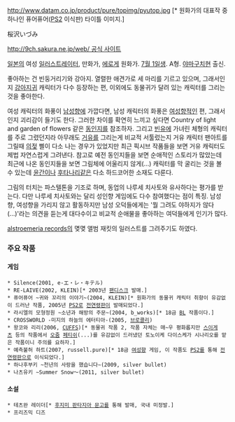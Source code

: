http://www.datam.co.jp/product/pure/topimg/pyutop.jpg [* 원화가의 대표작 중 하나인 퓨어퓨어([[PS2]] 이식판) 타이틀 이미지.] 

桜沢いづみ

[[http://9ch.sakura.ne.jp/web/ 공식 사이트]]

[[일본]]의 여성 [[일러스트레이터]], 만화가, [[에로게]] 원화가. [[7월 1일]]생. A형. [[야마구치]]현 출신.

좋아하는 건 빈둥거리기와 강아지. 열렬한 애견가로 세 마리를 기르고 있으며, 그래서인지 [[강아지귀]] 캐릭터가 다수 등장하는 편, 이외에도 동물귀가 달려 있는 캐릭터를 그리는 것을 좋아한다.

여성 캐릭터의 화풍이 [[남성향]]에 가깝다면, 남성 캐릭터의 화풍은 [[여성향]]적인 편, 그래서인지 괴리감이 들기도 한다. 그러한 차이를 확연히 느끼고 싶다면 Country of light and garden of flowers 같은 [[동인지]]를 참조하자. 그리고 [[빈유]]에 가녀린 체형의 캐릭터를 주로 그렸던지라 아무래도 [[거유]]를 그리는게 비교적 서툴렀는지 거유 캐릭터 팬아트를 그릴때 [[의젖]] 삘이 다소 나는 경우가 있었지만 최근 픽시브 작품들을 보면 거유 캐릭터도 제법 자연스럽게 그려낸다. 참고로 예전 동인지들을 보면 순애적인 스토리가 많았는데 최근에 나온 동인지들을 보면 그림체에 어울리지 않게(...) 캐릭터를 막 굴리는 것을 볼 수 있는데 [[윤간]]이나 [[후타나리]]같은 다소 하드코어한 소재도 다룬다.

그림의 터치는 파스텔톤을 기조로 하며, 동업의 나루세 치사토와 유사하다는 평가를 받는다. 다만 나루세 치사토와는 달리 성인향 게임에도 다수 참여했다는 점이 특징. 남성향, 여성향을 가리지 않고 활동하지만 남성 오덕들에게는 '뭘 그려도 야하지가 않다(...)'라는 의견을 듣는게 대다수이고 비교적 순애물을 좋아하는 여덕들에게 인기가 많다.

[[alstroemeria records]]의 몆몆 앨범 재킷의 일러스트를 그려주기도 하였다.

=== 주요 작품 ===
==== 게임 ====
 * Silence(2001, e-エ・レ・キテル)
 * RE-LAIVE(2002, KLEIN)[* 2003년 [[팬디스크]] 발매.]
 * 퓨어퓨어 ~귀와 꼬리의 이야기~(2004, KLEIN)[* 원화가의 동물귀 캐릭터 취향이 유감없이 드러난 작품, 2005년 [[PS2]]로 [[전연령판]]이 발매되었다.]
 * 라시엘의 모형정원 ~소년과 해방의 주문~(2004, b_works)[* 18금 [[BL]] 작품이다.]
 * CROSSWORLD -미지의 하늘의 에터티아-(2005, [[브로콜리]])
 * 왕코와 리리(2006, [[CUFFS]])[* 동물귀 작품 2, 작품 자체는 매~우 평화롭지만 [[스이게츠]] 등의 작품에서 [[오줌]] [[페티쉬]](...)를 유감없이 드러냈던 토노이케 다이스케가 시나리오를 맡은 작품이니 주의를 요하자.]
 * 예측불허 하트(2007, russell.pure)[* 18금 [[여성향]] 게임, 이 작품도 [[PS2]]를 통해 [[전연령판]]으로 이식되었다.]
 * 하나후부키 ~천년의 사랑을 했습니다∼(2009, silver bullet)
 * 나츠유키 ∼Summer Snow〜(2011, silver bullet)
 
==== 소설 ====
 * 테츠완 레이더[* [[후지미 판타지아 문고]]를 통해 발매, 국내 미정발.]
 * 프리즈믹 디즈


 


 
